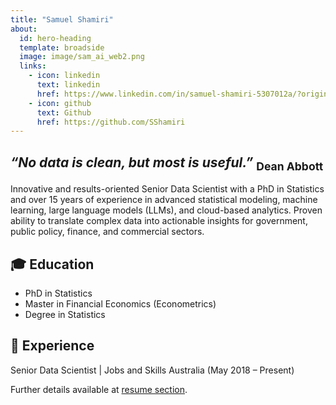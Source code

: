 ```yaml
---
title: "Samuel Shamiri"
about:
  id: hero-heading
  template: broadside
  image: image/sam_ai_web2.png
  links:
    - icon: linkedin
      text: linkedin
      href: https://www.linkedin.com/in/samuel-shamiri-5307012a/?originalSubdomain=au
    - icon: github
      text: Github
      href: https://github.com/SShamiri
---
```


## ***“No data is clean, but most is useful.”*** ~Dean\ Abbott~

::: {#hero-heading}
Innovative and results-oriented Senior Data Scientist with a PhD in Statistics and over 15 years of experience in advanced statistical modeling, machine learning, large language models (LLMs), and cloud-based analytics. Proven ability to translate complex data into actionable insights for government, public policy, finance, and commercial sectors.

## 🎓 Education

-   PhD in Statistics
-   Master in Financial Economics (Econometrics)
-   Degree in Statistics

## 💼 Experience

Senior Data Scientist \| Jobs and Skills Australia (May 2018 – Present)

Further details available at [resume section](resume.qmd).
:::
